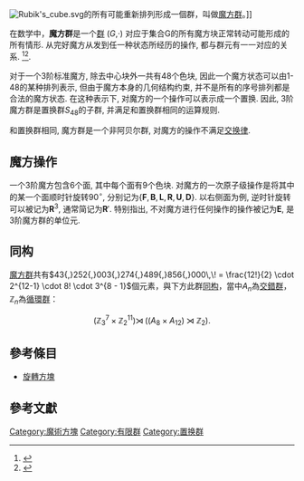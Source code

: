 {{expand|time=2013-05-24T10:20:28+00:00}}
{{noteTA
|T=zh:魔方群;zh-hans:魔方群;zh-hant:魔術方塊群;zh-hk:扭計骰群;zh-tw:魔術方塊群;zh-mo:扭計骰群;
|1=zh:魔方;zh-hans:魔方;zh-hant:魔術方塊;zh-hk:扭計骰;zh-tw:魔術方塊;zh-mo:扭計骰;
|2=zh-hans:目标; zh-hant:目標;
|3=zh-hans:同余类; zh-hant:同餘類;
|G=数学
}}
[[File:Rubik's_cube.svg|thumb]]的所有可能重新排列形成一個群，叫做[[魔方群|魔方群]]。]]
{{Groups}}

在数学中，'''魔方群'''是一个[[群|群]] <span class=nowrap>(''G'',·)</span> 对应于集合G的所有魔方块正常转动可能形成的所有情形. 从完好魔方从发到任一种状态所经历的操作, 都与群元有一一对应的关系. <ref name="advgroup">{{cite book |author=Joyner, David |title=Adventures in group theory: Rubik's Cube, Merlin's machine, and Other Mathematical Toys |url=https://archive.org/details/adventuresingrou0000joyn |publisher=Johns Hopkins University Press |year=2002 |isbn=0-8018-6947-1}}</ref><ref name="geometer">{{cite web |author=Davis, Tom |url=http://geometer.org/rubik/group.pdf |year=2006 |title=Group Theory via Rubik’s Cube |access-date=2013-05-23 |archive-url=https://web.archive.org/web/20131002175444/http://geometer.org/rubik/group.pdf |archive-date=2013-10-02 |dead-url=yes }}</ref>.  

对于一个3阶标准魔方, 除去中心块外一共有48个色块, 因此一个魔方状态可以由1-48的某种排列表示, 但由于魔方本身的几何结构约束, 并不是所有的序号排列都是合法的魔方状态. 在这种表示下, 对魔方的一个操作可以表示成一个置换. 因此, 3阶魔方群是置换群<math>S_{48}</math>的子群, 并满足和置换群相同的运算规则. 

和置换群相同, 魔方群是一个非阿贝尔群, 对魔方的操作不满足[[交换律|交换律]].

==魔方操作==
一个3阶魔方包含<math>6</math>个面, 其中每个面有<math>9</math>个色块. 对魔方的一次原子级操作是将其中的某一个面顺时针旋转<math>90^\circ</math>, 分别记为<math>\{\mathbf{F},\mathbf{B},\mathbf{L},\mathbf{R},\mathbf{U},\mathbf{D}\}</math>. 以右侧面为例, 逆时针旋转可以被记为<math>\mathbf{R}^3</math>, 通常简记为<math>\mathbf{R}'</math>. 特别指出, 不对魔方进行任何操作的操作被记为<math>\mathbf{E}</math>, 是3阶魔方群的单位元.

==同构==
[[魔方群|魔方群]]共有<math>43{,}252{,}003{,}274{,}489{,}856{,}000\,\! = \frac{12!}{2} \cdot 2^{12-1} \cdot 8! \cdot 3^{8 - 1}</math>個元素，與下方此群[[同构|同构]]，當中<math>A_n</math>為[[交錯群|交錯群]]，<math>\mathbb Z_n</math>為[[循環群|循環群]]：

:<math>(\mathbb Z_3^7 \times \mathbb Z_2^{11}) \rtimes \,((A_8 \times A_{12}) \rtimes \mathbb Z_2).</math>

==參考條目==
*[[旋轉方塊|旋轉方塊]]

==參考文獻==
<references/>

[[Category:魔術方塊|Category:魔術方塊]]
[[Category:有限群|Category:有限群]]
[[Category:置换群|Category:置换群]]